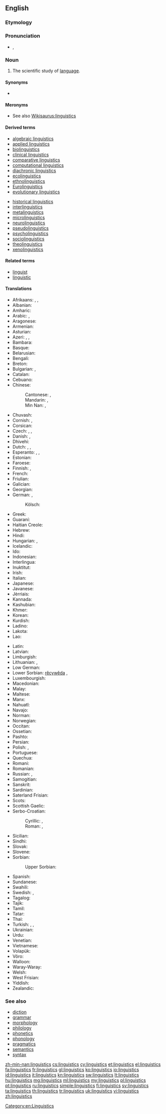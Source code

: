 ==English==

===Etymology===
{{suffix|linguist|ics|lang=en}}

===Pronunciation===
* {{IPA|/lɪŋˈɡwɪs.tɪks/}}, {{X-SAMPA|/lIN"gwIs.tIks/}}

===Noun===
{{wikipedia}}
{{en-noun|-}}

# The scientific study of [[language]].

====Synonyms====
* {{l|en|speechlore}}

====Meronyms====
* See also [[Wikisaurus:linguistics]]

====Derived terms====
{{der-top}}
* [[algebraic linguistics]]
* [[applied linguistics]]
* [[biolinguistics]]
* [[clinical linguistics]]
* [[comparative linguistics]]
* [[computational linguistics]]
* [[diachronic linguistics]]
* [[ecolinguistics]]
* [[ethnolinguistics]]
* [[Eurolinguistics]]
* [[evolutionary linguistics]]
{{der-mid}}
* [[historical linguistics]]
* [[interlinguistics]]
* [[metalinguistics]]
* [[microlinguistics]]
* [[neurolinguistics]]
* [[pseudolinguistics]]
* [[psycholinguistics]]
* [[sociolinguistics]]
* [[theolinguistics]]
* [[xenolinguistics]]
{{der-bottom}}

====Related terms====
* [[linguist]]
* [[linguistic]]

====Translations====
{{trans-top|scientific study of language}}
* Afrikaans: {{t-|af|taalwetenskappe}}, {{t+|af|taalkunde}}, {{t-|af|linguistiek}}
* Albanian: {{t-|sq|gjuhësi}}
* Amharic: {{t-|am|የቋንቋ ጥናት|sc=Ethi}}
* Arabic: {{t-|ar|لسانيات|f|p|tr=lisaniyaat}}, {{t-|ar|علم اللغة|m|tr=3ilm al-lúgha}}
* Aragonese: {{t-|an|lingüistica|f}}
* Armenian: {{t-|hy|լեզվաբանություն|tr=lezvabanut’yun}}
* Asturian: {{t-|ast|llingüística|f}}
* Azeri: {{t-|az|dilçilik}}, {{t-|az|dilşünaslıq}}, {{t-|az|linqvistika}}
* Bambara: {{t-|bm|kankalan}}
* Basque: {{t-|eu|hizkuntzalaritza}}
* Belarusian: {{t-|be|мовазнаўства|f|tr=movaznaustva}}
* Bengali: {{t+|bn|ভাষাবিজ্ঞান|sc=Beng}}
* Breton: {{t-|br|yezhoniezh|f}}
* Bulgarian: {{t+|bg|лингвистика|f|tr=lingvistika}}, {{t+|bg|езикознание|n|tr=ezikoznanie}}
* Catalan: {{t+|ca|lingüística|f}}
* Cebuano: {{tø|ceb|linggwistiks}}
* Chinese:
*: Cantonese: {{tø|yue|語言學}}, {{tø|yue|语言学}}
*: Mandarin: {{t-|cmn|語言學|sc=Hani}}, {{t-|cmn|语言学|tr=yǔyánxué|sc=Hani}}
*: Min Nan: {{t-|nan|語言學}}, {{t-|nan|语言学|tr=gí-giân-ha̍k}}
* Chuvash: {{tø|cv|лингвистика|tr=lingvistika|sc=Cyrl}}
* Cornish: {{t|kw|yethonieth|f}}, {{t-|kw|scyens yeth}}
* Corsican: {{t-|co|linguistica|f}}
* Czech: {{t+|cs|jazykověda|f}}, {{t-|cs|jazykozpyt|m}}, {{t+|cs|lingvistika|f}}
* Danish: {{t-|da|lingvistik|c}}, {{t-|da|sprogforskning|c}}
* Dhivehi: {{t-|dv|ބަހަވީ އިލްމު|sc=Thaa}}
* Dutch: {{t+|nl|linguïstiek|f}}, {{t+|nl|taalkunde|f}}, {{t-|nl|taalwetenschappen|f|p}}
* Esperanto: {{t-|eo|lingvoscienco}}, {{t-|eo|lingvistiko}}, {{t-|eo|lingviko}}
* Estonian: {{t+|et|keeleteadus}}
* Faroese: {{t-|fo|málfrøði}}
* Finnish: {{t+|fi|kielitiede}}, {{t+|fi|lingvistiikka}}
* French: {{t+|fr|linguistique|f}}
* Friulian: {{tø|fur|lenghistiche|f}}
* Galician: {{t-|gl|lingüística|f}}
* Georgian: {{t-|ka|ენათმეცნიერება|tr=enat‘metsniereba|sc=Geor}}
* German: {{t+|de|Linguistik|f}}, {{t+|de|Sprachwissenschaft|f}}
*: Kölsch: {{tø|ksh|Shproocheweßßeschaff|f}}
* Greek: {{t+|el|γλωσσολογία|f}}
* Guaraní: {{t-|gn|ñe'ẽkuaaty ha ñe'ẽtekuaa}}
* Haitian Creole: {{tø|ht|lengwistik}}
* Hebrew: {{t+|he|בלשנות|f|tr=balshanut}}
* Hindi: {{t-|hi|भाषाविज्ञान|m|tr=bhāṣāvigyān}}
* Hungarian: {{t+|hu|nyelvészet}}, {{t+|hu|nyelvtudomány}}
* Icelandic: {{t-|is|málvísindi|n|p}}
* Ido: {{t+|io|linguistiko}}
* Indonesian: {{t+|id|linguistik}}
* Interlingua: {{t+|ia|linguistica}}
* Inuktitut: {{t|iu|ᐅᖄᓯᓕᕆᓂᖅ|tr=urkaasiliriniq|sc=Cans}}
* Irish: {{t-|ga|teangeolaíocht|f}}
* Italian: {{t+|it|linguistica|f}}
* Japanese: {{t-|ja|言語学|tr=げんごがく, gengogaku}}
* Javanese: {{t-|jv|linguistik}}
* Jèrriais: {{tø|roa-jer|lîndgistique|f}}
* Kannada: {{t+|kn|ಭಾಷಾ ವಿಜ್ಞಾನ|sc=Knda}}
* Kashubian: {{t-|csb|lingwistika|f}}
* Khmer: {{t-|km|ភាសាសាស្ត្រ|tr=pīăsā sāh|sc=Khmr}}
* Korean: {{t+|ko|언어학|tr=eoneohak}}
* Kurdish: {{t+|ku|zimannasî}}
* Ladino: {{tø|lad|linguistika|f}}
* Lakota: {{tø|lkt|iyápi wóuŋspe}}
* Lao: {{t+|lo|ພາສາສາດ|sc=Laoo}}
{{trans-mid}}
* Latin: {{t-|la|linguistica|f}}
* Latvian: {{t-|lv|valodniecība}}
* Limburgish: {{t-|li|Taalweitesjap|f}}
* Lithuanian: {{t+|lt|lingvistika|f}}, {{t+|lt|kalbotyra|f}}
* Low German: {{t-|nds|Spraakwetenschop|f}}
* Lower Sorbian: [[rěcywěda]] {{f}}, {{tø|dsb|linguistika|f}}
* Luxembourgish: {{t-|lb|Sproochwëssenschaft|f}}
* Macedonian: {{t-|mk|лингвистика|f|tr=lingvistika}}
* Malay: {{t-|ms|linguistik}}
* Maltese: {{t-|mt|lingwistika|f}}
* Manx: {{t-|gv|çhengoaylleeaght|f}}
* Nahuatl: {{t+|nah|tlahtōlmatiliztli}}
* Navajo: {{tø|nv|saad naalkaah}}
* Norman: {{tø|roa-nor|lîndgistique}}
* Norwegian: {{t+|no|lingvistikk|m}}
* Occitan: {{t+|oc|lingüistica|f}}
* Ossetian: {{tø|os|æвзагзонынад|tr=ævzagzonynad|sc=Cyrl}}
* Pashto: {{t-|ps|ژبپوهنه|sc=ps-Arab}}
* Persian: {{t-|fa|زبان‌شناسی|tr=zabān-šenāsi}}
* Polish: {{t+|pl|lingwistyka|f}}, {{t+|pl|językoznawstwo|n}}
* Portuguese: {{t+|pt|lingüística|f}}
* Quechua: {{t-|qu|simi yachaq}}
* Romani: {{tø|rom|chhibavipen}}
* Romanian: {{t-|ro|lingvistică|f}}
* Russian: {{t+|ru|языкознание|n|tr=jazykoznánije}}, {{t+|ru|лингвистика|f|tr=lingvístika}}
* Samogitian: {{tø|sgs|kalbuotīra|f}}
* Sanskrit: {{t-|sa|भाषाविज्ञान|m|tr=bhāṣāvijñāna}}
* Sardinian: {{t-|sc|linguìstica|f}}
* Saterland Frisian: {{tø|stq|sproakwietenskup|f}}
* Scots: {{tø|sco|lingueestics}}
* Scottish Gaelic: {{t|gd|cànanachas|m}}
* Serbo-Croatian:
*: Cyrillic: {{t-|sh|лингвистика|f|alt=лингвѝстика|sc=Cyrl}}, {{t-|sh|језикословље|n|sc=Cyrl}}
*: Roman: {{t-|sh|lingvistika|f|alt=lingvìstika}}, {{t-|sh|jezikoslovlje|n}}
* Sicilian: {{t-|scn|linguìstica|f}}
* Sindhi: {{t+|sd|لسانيات|tr=lisāniāt|sc=sd-Arab}}
* Slovak: {{t-|sk|jazykoveda|f}}
* Slovene: {{t+|sl|jezikoslovje|n}}
* Sorbian:
*: Upper Sorbian: {{t-|hsb|rěčespyt|m}}
* Spanish: {{t+|es|lingüística|f}}
* Sundanese: {{t-|su|linguistik}}
* Swahili: {{t+|sw|isimu}}
* Swedish: {{t+|sv|lingvistik|c}}, {{t+|sv|språkvetenskap|c}}
* Tagalog: {{t-|tl|linggwistika}}
* Tajik: {{t-|tg|забоншиносӣ|tr=zabonşinosˈi|sc=Cyrl}}
* Tamil: {{t+|ta|மொழியியல்}}
* Tatar: {{t-|tt|тел белеме|tr=tel beleme|sc=Cyrl}}
* Thai: {{t-|th|ภาษาศาสตร์|tr=paasăa sàat}}
* Turkish: {{t+|tr|dil bilimi}}, {{t+|tr|dilbilim}}, {{t-|tr|lisâniyat}}
* Ukrainian: {{t+|uk|мовознавство|n|tr=movoznávstvo}}
* Urdu: {{t-|ur|لسانيات|tr=lisāniāt}}
* Venetian: {{tø|vec|łenguìstega|f}}
* Vietnamese: {{t+|vi|ngôn ngữ học}}
* Volapük: {{t+|vo|pükav}}
* Võro: {{tø|vro|keeletiidüs}}
* Walloon: {{t+|wa|linwince}}
* Waray-Waray: {{tø|war|lingguwistika}}
* Welsh: {{t+|cy|ieithyddiaeth|f}}
* West Frisian: {{t-|fy|taalkunde|f}}
* Yiddish: {{t-|yi|לינגוויסטיק|f|tr=lingvistik|sc=Hebr}}
* Zealandic: {{tø|zea|taelkunde|f}}
{{trans-bottom}}

===See also===
* [[diction]]
* [[grammar]]
* [[morphology]]
* [[philology]]
* [[phonetics]]
* [[phonology]]
* [[pragmatics]]
* [[semantics]]
* [[syntax]]

[[Category:en:Linguistics]]

[[zh-min-nan:linguistics]]
[[cs:linguistics]]
[[cy:linguistics]]
[[et:linguistics]]
[[el:linguistics]]
[[fa:linguistics]]
[[fr:linguistics]]
[[gl:linguistics]]
[[ko:linguistics]]
[[io:linguistics]]
[[id:linguistics]]
[[it:linguistics]]
[[kn:linguistics]]
[[sw:linguistics]]
[[lt:linguistics]]
[[hu:linguistics]]
[[mg:linguistics]]
[[ml:linguistics]]
[[my:linguistics]]
[[pl:linguistics]]
[[pt:linguistics]]
[[ru:linguistics]]
[[simple:linguistics]]
[[fi:linguistics]]
[[sv:linguistics]]
[[ta:linguistics]]
[[th:linguistics]]
[[tr:linguistics]]
[[uk:linguistics]]
[[vi:linguistics]]
[[zh:linguistics]]